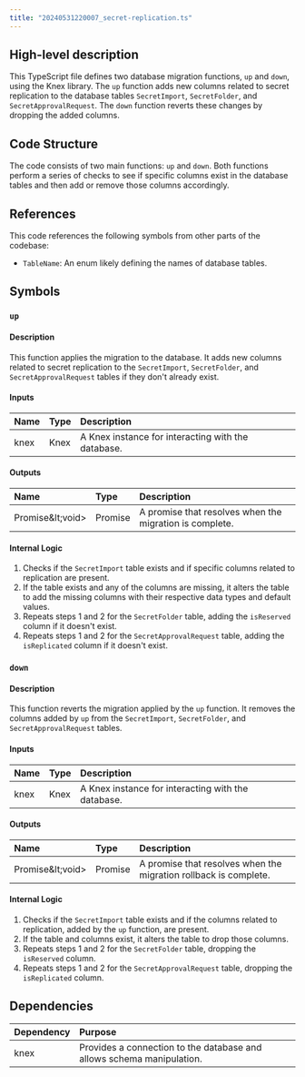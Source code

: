 ```yaml
---
title: "20240531220007_secret-replication.ts"
---
```


## High-level description
This TypeScript file defines two database migration functions, `up` and `down`, using the Knex library. The `up` function adds new columns related to secret replication to the database tables `SecretImport`, `SecretFolder`, and `SecretApprovalRequest`. The `down` function reverts these changes by dropping the added columns.

## Code Structure
The code consists of two main functions: `up` and `down`. Both functions perform a series of checks to see if specific columns exist in the database tables and then add or remove those columns accordingly. 

## References
This code references the following symbols from other parts of the codebase:
- `TableName`: An enum likely defining the names of database tables.

## Symbols
### `up`
#### Description
This function applies the migration to the database. It adds new columns related to secret replication to the `SecretImport`, `SecretFolder`, and `SecretApprovalRequest` tables if they don't already exist.

#### Inputs
| Name | Type | Description |
|:-----|:-----|:------------|
| knex | Knex | A Knex instance for interacting with the database. |

#### Outputs
| Name | Type | Description |
|:-----|:-----|:------------|
| Promise\&lt;void&gt; | Promise | A promise that resolves when the migration is complete. |

#### Internal Logic
1. Checks if the `SecretImport` table exists and if specific columns related to replication are present.
2. If the table exists and any of the columns are missing, it alters the table to add the missing columns with their respective data types and default values.
3. Repeats steps 1 and 2 for the `SecretFolder` table, adding the `isReserved` column if it doesn't exist.
4. Repeats steps 1 and 2 for the `SecretApprovalRequest` table, adding the `isReplicated` column if it doesn't exist.

### `down`
#### Description
This function reverts the migration applied by the `up` function. It removes the columns added by `up` from the `SecretImport`, `SecretFolder`, and `SecretApprovalRequest` tables.

#### Inputs
| Name | Type | Description |
|:-----|:-----|:------------|
| knex | Knex | A Knex instance for interacting with the database. |

#### Outputs
| Name | Type | Description |
|:-----|:-----|:------------|
| Promise\&lt;void&gt; | Promise | A promise that resolves when the migration rollback is complete. |

#### Internal Logic
1. Checks if the `SecretImport` table exists and if the columns related to replication, added by the `up` function, are present.
2. If the table and columns exist, it alters the table to drop those columns.
3. Repeats steps 1 and 2 for the `SecretFolder` table, dropping the `isReserved` column.
4. Repeats steps 1 and 2 for the `SecretApprovalRequest` table, dropping the `isReplicated` column.

## Dependencies
| Dependency | Purpose |
|:-----------|:--------|
| knex | Provides a connection to the database and allows schema manipulation. |

